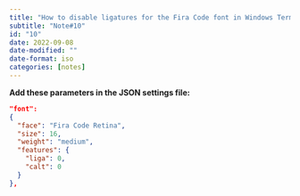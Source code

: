 ```yaml
---
title: "How to disable ligatures for the Fira Code font in Windows Terminal"
subtitle: "Note#10"
id: "10"
date: 2022-09-08
date-modified: ""
date-format: iso
categories: [notes]
---
```

**Add these parameters in the JSON settings file:**

```json
"font": 
{
  "face": "Fira Code Retina",
  "size": 16,
  "weight": "medium",
  "features": {
    "liga": 0,
    "calt": 0
  } 
},
```
